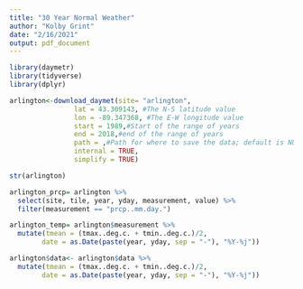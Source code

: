 ---
title: "30 Year Normal Weather"
author: "Kolby Grint"
date: "2/16/2021"
output: pdf_document
---

```{r setup}
library(daymetr)
library(tidyverse)
library(dplyr)
```

```{r data}
arlington<-download_daymet(site= "arlington",
                lat = 43.309143, #The N-S latitude value
                lon = -89.347368, #The E-W longitude value
                start = 1989,#Start of the range of years
                end = 2018,#end of the range of years
                path = ,#Path for where to save the data; default is NULL
                internal = TRUE,
                simplify = TRUE)

str(arlington)
```

```{r}
arlington_prcp= arlington %>%
  select(site, tile, year, yday, measurement, value) %>%
  filter(measurement == "prcp..mm.day.")

arlington_temp= arlington$measurement %>%
  mutate(tmean = (tmax..deg.c. + tmin..deg.c.)/2,
        date = as.Date(paste(year, yday, sep = "-"), "%Y-%j"))
```

```{r}
arlington$data<- arlington$data %>%
  mutate(tmean = (tmax..deg.c. + tmin..deg.c.)/2,
        date = as.Date(paste(year, yday, sep = "-"), "%Y-%j"))
```

